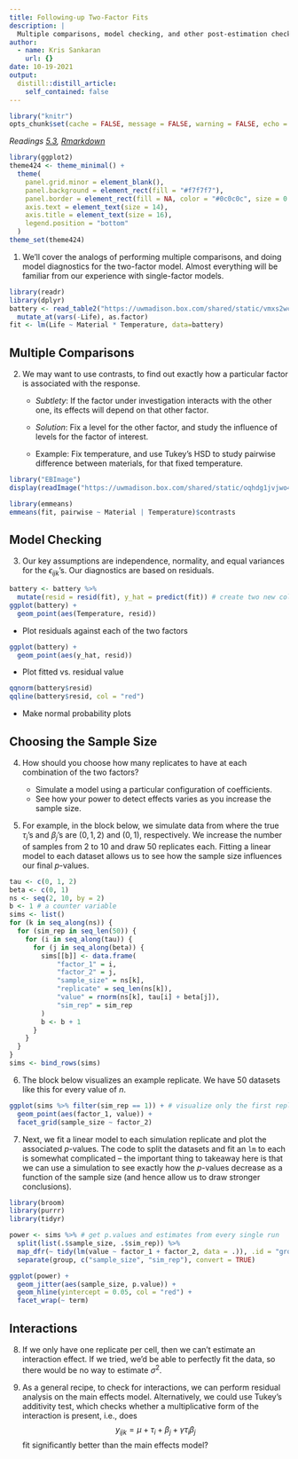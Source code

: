 ```yaml
---
title: Following-up Two-Factor Fits
description: |
  Multiple comparisons, model checking, and other post-estimation checks.
author:
  - name: Kris Sankaran
    url: {}
date: 10-19-2021
output:
  distill::distill_article:
    self_contained: false
---
```


```r
library("knitr")
opts_chunk$set(cache = FALSE, message = FALSE, warning = FALSE, echo = TRUE, fig.align = "center")
```

_Readings [5.3](https://www.wiley.com/en-us/Design+and+Analysis+of+Experiments%2C+10th+Edition-p-9781119492443#content-section), [Rmarkdown](https://github.com/krisrs1128/stat424_f21/blob/main/_posts/2021-08-16-week7-2/week7-2.Rmd)_

```r
library(ggplot2)
theme424 <- theme_minimal() + 
  theme(
    panel.grid.minor = element_blank(),
    panel.background = element_rect(fill = "#f7f7f7"),
    panel.border = element_rect(fill = NA, color = "#0c0c0c", size = 0.6),
    axis.text = element_text(size = 14),
    axis.title = element_text(size = 16),
    legend.position = "bottom"
  )
theme_set(theme424)
```

1. We’ll cover the analogs of performing multiple comparisons, and doing model
diagnostics for the two-factor model. Almost everything will be familiar from
our experience with single-factor models.

```r
library(readr)
library(dplyr)
battery <- read_table2("https://uwmadison.box.com/shared/static/vmxs2wcsdxkdjujp85nw5kvk83xz4gl9.txt") %>%
  mutate_at(vars(-Life), as.factor)
fit <- lm(Life ~ Material * Temperature, data=battery)
```

## Multiple Comparisons

2. We may want to use contrasts, to find out exactly how a particular factor is
associated with the response.
    * _Subtlety_: If the factor under investigation interacts with the other one,
    its effects will depend on that other factor.
    
    * _Solution_: Fix a level for the other factor, and study the influence of
    levels for the factor of interest.
    
    * Example: Fix temperature, and use Tukey’s HSD to study pairwise difference
    between materials, for that fixed temperature.
  
```r
library("EBImage")
display(readImage("https://uwmadison.box.com/shared/static/oqhdg1jvjwo4x4g5z0y294555xb1nnz3.png"))
```

```r
library(emmeans)
emmeans(fit, pairwise ~ Material | Temperature)$contrasts
```

## Model Checking

3. Our key assumptions are independence, normality, and equal variances for the
$\epsilon_{ijk}$’s. Our diagnostics are based on residuals.

```r
battery <- battery %>%
  mutate(resid = resid(fit), y_hat = predict(fit)) # create two new columns
ggplot(battery) +
  geom_point(aes(Temperature, resid))
```

  * Plot residuals against each of the two factors

```r
ggplot(battery) +
  geom_point(aes(y_hat, resid))
```

  * Plot fitted vs. residual value

```r
qqnorm(battery$resid)
qqline(battery$resid, col = "red")
```

  * Make normal probability plots
 
## Choosing the Sample Size

4. How should you choose how many replicates to have at each combination of the
two factors?

    * Simulate a model using a particular configuration of coefficients.
    * See how your power to detect effects varies as you increase the sample
    size.

5. For example, in the block below, we simulate data from where the true
$\tau_i$'s and $\beta_j$'s are $\left(0, 1, 2\right)$ and $\left(0, 1\right)$,
respectively. We increase the number of samples from 2 to 10 and draw 50
replicates each. Fitting a linear model to each dataset allows us to see how the
sample size influences our final $p$-values.

```r
tau <- c(0, 1, 2)
beta <- c(0, 1)
ns <- seq(2, 10, by = 2)
b <- 1 # a counter variable
sims <- list()
for (k in seq_along(ns)) {
  for (sim_rep in seq_len(50)) {
    for (i in seq_along(tau)) {
      for (j in seq_along(beta)) {
        sims[[b]] <- data.frame(
            "factor_1" = i,
            "factor_2" = j,
            "sample_size" = ns[k],
            "replicate" = seq_len(ns[k]),
            "value" = rnorm(ns[k], tau[i] + beta[j]),
            "sim_rep" = sim_rep
        )
        b <- b + 1
      }
    }
  }
}
sims <- bind_rows(sims)
```

6. The block below visualizes an example replicate. We have 50 datasets like
this for every value of $n$.

```r
ggplot(sims %>% filter(sim_rep == 1)) + # visualize only the first replicate
  geom_point(aes(factor_1, value)) +
  facet_grid(sample_size ~ factor_2)
```

7. Next, we fit a linear model to each simulation replicate and plot the
associated $p$-values. The code to split the datasets and fit an `lm` to each is
somewhat complicated -- the important thing to takeaway here is that we can use
a simulation to see exactly how the $p$-values decrease as a function of the
sample size (and hence allow us to draw stronger conclusions).

```r
library(broom)
library(purrr)
library(tidyr)

power <- sims %>% # get p.values and estimates from every single run
  split(list(.$sample_size, .$sim_rep)) %>%
  map_dfr(~ tidy(lm(value ~ factor_1 + factor_2, data = .)), .id = "group") %>%
  separate(group, c("sample_size", "sim_rep"), convert = TRUE)

ggplot(power) +
  geom_jitter(aes(sample_size, p.value)) +
  geom_hline(yintercept = 0.05, col = "red") +
  facet_wrap(~ term)
```

## Interactions

8. If we only have one replicate per cell, then we can’t estimate an interaction
effect. If we tried, we’d be able to perfectly fit the data, so there would be
no way to estimate $\sigma^2$.

9. As a general recipe, to check for interactions, we can perform residual
analysis on the main effects model. Alternatively, we could use Tukey's
additivity test, which checks whether a multiplicative form of the interaction
is present, i.e., does
$$y_{ijk} = \mu + \tau_i + \beta_j + \gamma \tau_i \beta_j$$ 
fit significantly better than the main effects model?
